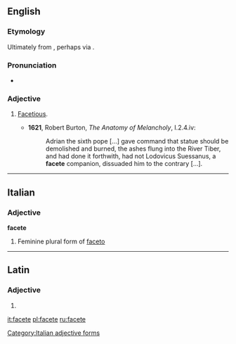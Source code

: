 ==English==

===Etymology===
Ultimately from {{etyl|la}} {{term|facetus|facētus}}, perhaps via {{etyl|it}} {{term|faceto}}.

===Pronunciation===
* {{a|UK}} {{IPA|/fəˈsiːt/}}

===Adjective===
{{en-adj}}

# {{archaic}} [[facetious|Facetious]].
#* '''1621''', Robert Burton, ''The Anatomy of Melancholy'', I.2.4.iv:
#*: Adrian the sixth pope [...] gave command that statue should be demolished and burned, the ashes flung into the River Tiber, and had done it forthwith, had not Lodovicus Suessanus, a '''facete''' companion, dissuaded him to the contrary [...].

----

==Italian==

===Adjective===
'''facete''' {{f}}

# Feminine plural form of [[faceto]]

[[Category:Italian adjective forms]]

----

==Latin==

===Adjective===
{{la-adj-form|facēte}}

# {{inflection of|facetus|facētus|voc|m|s|lang=la}}

[[it:facete]]
[[pl:facete]]
[[ru:facete]]